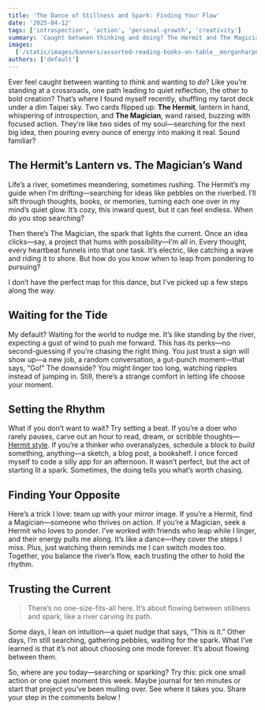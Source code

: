 ```yaml
---
title: 'The Dance of Stillness and Spark: Finding Your Flow'
date: '2025-04-12'
tags: ['introspection', 'action', 'personal-growth', 'creativity']
summary: 'Caught between thinking and doing? The Hermit and The Magician tarot cards reveal a river-like dance between searching for ideas and chasing them—here’s how to find your flow.'
images:
  ['/static/images/banners/assorted-reading-books-on-table__morganharpernichols__OMXPrCAhxrE.jpeg']
authors: ['default']
---
```


Ever feel caught between wanting to _think_ and wanting to _do_? Like you’re standing at a crossroads, one path leading to quiet reflection, the other to bold creation? That’s where I found myself recently, shuffling my tarot deck under a dim Taipei sky. Two cards flipped up: **The Hermit**, lantern in hand, whispering of introspection, and **The Magician**, wand raised, buzzing with focused action. They’re like two sides of my soul—searching for the next big idea, then pouring every ounce of energy into making it real. Sound familiar?

## The Hermit’s Lantern vs. The Magician’s Wand

Life’s a river, sometimes meandering, sometimes rushing. The Hermit’s my guide when I’m drifting—searching for ideas like pebbles on the riverbed. I’ll sift through thoughts, books, or memories, turning each one over in my mind’s quiet glow. It’s cozy, this inward quest, but it can feel endless. When do you stop searching?

Then there’s The Magician, the spark that lights the current. Once an idea clicks—say, a project that hums with possibility—I’m all in. Every thought, every heartbeat funnels into that one task. It’s electric, like catching a wave and riding it to shore. But how do you know when to leap from pondering to pursuing?

I don’t have the perfect map for this dance, but I’ve picked up a few steps along the way.

## Waiting for the Tide

My default? Waiting for the world to nudge me. It’s like standing by the river, expecting a gust of wind to push me forward. This has its perks—no second-guessing if you’re chasing the right thing. You just trust a sign will show up—a new job, a random conversation, a gut-punch moment—that says, “Go!” The downside? You might linger too long, watching ripples instead of jumping in. Still, there’s a strange comfort in letting life choose your moment.

## Setting the Rhythm

What if you don’t want to wait? Try setting a beat. If you’re a doer who rarely pauses, carve out an hour to read, dream, or scribble thoughts—[Hermit style](https://www.tarot.com/tarot/cards/the-hermit). If you’re a thinker who overanalyzes, schedule a block to _build_ something, anything—a sketch, a blog post, a bookshelf. I once forced myself to code a silly app for an afternoon. It wasn’t perfect, but the act of starting lit a spark. Sometimes, the doing tells you what’s worth chasing.

## Finding Your Opposite

Here’s a trick I love: team up with your mirror image. If you’re a Hermit, find a Magician—someone who thrives on action. If you’re a Magician, seek a Hermit who loves to ponder. I’ve worked with friends who leap while I linger, and their energy pulls me along. It’s like a dance—they cover the steps I miss. Plus, just watching them reminds me I can switch modes too. Together, you balance the river’s flow, each trusting the other to hold the rhythm.

## Trusting the Current

> There’s no one-size-fits-all here. It’s about flowing between stillness and spark, like a river carving its path.

Some days, I lean on intuition—a quiet nudge that says, “This is it.” Other days, I’m still searching, gathering pebbles, waiting for the spark. What I’ve learned is that it’s not about choosing one mode forever. It’s about flowing between them.

So, where are _you_ today—searching or sparking? Try this: pick one small action or one quiet moment this week. Maybe journal for ten minutes or start that project you’ve been mulling over. See where it takes you. Share your step in the comments below <Twemoji emoji="backhand-index-pointing-down" />!
